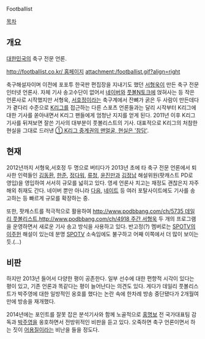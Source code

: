 Footballist

[[목차]]
== 개요 ==
[[대한민국]]의 축구 전문 언론.

[[http://footballist.co.kr/ 홈페이지]]
attachment:/footballist.gif?align=right


축구해설자이며 이전에 포포투 한국판 편집장을 지내기도 했던 [[서형욱]]이 만든 축구 전문 인터넷 언론사. 자체 기사 송고수단이 없어서 [[네이버]]와 [[풋볼N토크]]에 얹혀사는 등 작은 언론사로 시작했지만 서형욱, [[서호정]]이라는 축구계에서 잔뼈가 굵은 두 사람이 만든데다가 곁다리 수준으로 [[K리그]]를 접근하는 다른 스포츠 언론들과는 달리 시작부터 K리그에 대한 기사를 쏟아내면서 K리그 팬들에게 엄청난 지지를 얻게 된다. 2011년 이후 K리그 기사를 뒤져보면 잘쓴 기사의 대부분이 풋볼리스트의 기사. 대표적으로 K리그의 처참한 현실을 그대로 드러낸 [http://footballist.co.kr/bbs/board.php?bo_table=press&wr_id=12469 ① K리그 중계권의 맨얼굴, 현실은 '참담'].

== 현재 ==
2012년까지 서형욱,서호정 두 명으로 버티다가 2013년 초에 타 축구 전문 언론에서 퇴사한 인력들인 [[김동환]], [[한준]], [[정다워]], [[류청]], [[윤진만]]과 [[김정남(축구인)|김정남]] 해설위원(팟캐스트 PD로 영입)을 영입하여 서서히 규모를 넓히고 있다. 영세 언론사 치고는 재정도 괜찮은지 자주 해외 취재도 간다. 네이버 뿐만 아니라 [[다음]], [[네이트]] 등 여러 포탈사이트에도 기사를 송고하는 등 빠르게 규모를 확장하는 중.

또한, 팟캐스트를 적극적으로 활용하여 [[http://www.podbbang.com/ch/5735 데일리 풋볼리스트]],[[http://www.podbbang.com/ch/4918 주간 서형욱]] 두 개의 프로그램을 운영하면서 새로운 기사 송고 방식을 사용하고 있다. 반고정(?) 멤버로는 [[SPOTV]]의 [[이주헌]] 해설이 있는데 분명 [[SPOTV]] 소속임에도 불구하고 어째 이쪽에서 더 많이 보이는 듯.(...)

== 비판 ==
하지만 2013년 들어서 다양한 평이 공존한다. 일부 선수에 대한 편향적 시각이 있다는 평이 있고, 기존 언론과 똑같다는 평이 늘어난다는 의견도 있다. 게다가 데일리 풋볼리스트가 박주영에 대한 일방적인 옹호를 했다는 논란 속에 한차례 방송 중단됐다가 2개월여만에 방송을 재개했다.

2014년에는 포인트를 잘못 잡은 분석기사와 함께 노골적으로 [[홍명보]] 전 국가대표팀 감독과 [[박주영]]을 옹호하면서 전방위적인 비판을 듣고 있다. 오죽하면 축구 언론이면서 하는 짓이 [[어용]]질이라는 비난을 들을 정도다.
